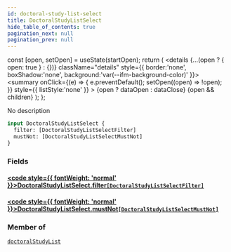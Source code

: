 ```yaml
---
id: doctoral-study-list-select
title: DoctoralStudyListSelect
hide_table_of_contents: true
pagination_next: null
pagination_prev: null
---
```







  const [open, setOpen] = useState(startOpen);
  return (
    <details {...(open ? { open: true } : {})} className="details" style={{ border:'none', boxShadow:'none', background:'var(--ifm-background-color)' }}>
      <summary
        onClick={(e) => {
          e.preventDefault();
          setOpen((open) => !open);
        }}
        style={{ listStyle:'none' }}
      >
      {open ? dataOpen : dataClose}
      </summary>
      {open && children}
    </details>
  );
};




No description


```graphql
input DoctoralStudyListSelect {
  filter: [DoctoralStudyListSelectFilter]
  mustNot: [DoctoralStudyListSelectMustNot]
}
```




### Fields

#### [<code style={{ fontWeight: 'normal' }}>DoctoralStudyListSelect.<b>filter</b></code>](#)<Bullet />[`[DoctoralStudyListSelectFilter]`](/cris/inputs/doctoral-study-list-select-filter) <Badge class="secondary" text="list"/> <Badge class="secondary" text="input"/>
> 
> 

#### [<code style={{ fontWeight: 'normal' }}>DoctoralStudyListSelect.<b>mustNot</b></code>](#)<Bullet />[`[DoctoralStudyListSelectMustNot]`](/cris/inputs/doctoral-study-list-select-must-not) <Badge class="secondary" text="list"/> <Badge class="secondary" text="input"/>
> 
> 



### Member of

[`doctoralStudyList`](/cris/queries/doctoral-study-list)  <Badge class="secondary" text="query"/>

